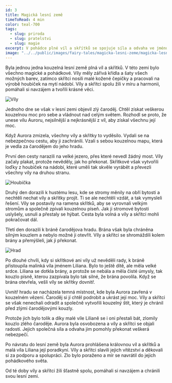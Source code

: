 ```yaml
---
id: 3
title: Magická lesní země
timeToRead: 4 min
color: teal-700
tags:
  - slug: priroda
  - slug: pratelstvi
  - slug: magie
excerpt: V pohádce plné víl a skřítků se spojuje síla a odvaha ve jménu přátelství. Zlý čaroděj unese nejmocnější vílu, ale s pomocí kouzelných schopností a vzájemné podpory dokáží vrátit mír do jejich pohádkového světa.
image: "../../public/images/fairy-tales/magicka-lesni-zeme/magicka-lesni-zeme.webp"
---
```


Byla jednou jedna kouzelná lesní země plná víl a skřítků. V této zemi bylo všechno magické a pohádkové. Víly měly zářivá křídla a šaty všech možných barev, zatímco skřítci nosili malé kožené čepičky a pracovali na výrobě houbiček na mytí nádobí. Víly a skřítci spolu žili v míru a harmonii, pomáhali si navzájem a tvořili krásné věci.

<Image
  src="/images/fairy-tales/magicka-lesni-zeme/vily.webp"
  blurDataURL="/_next/image?url=/images/fairy-tales/magicka-lesni-zeme/vily.webp&w=16&q=1"
  alt="Víly"
/>

Jednoho dne se však v lesní zemi objevil zlý čaroděj. Chtěl získat veškerou kouzelnou moc pro sebe a vládnout nad celým světem. Rozhodl se proto, že unese vílu Auroru, nejsilnější a nejkrásnější z víl, aby získal všechnu její moc.

Když Aurora zmizela, všechny víly a skřítky to vyděsilo. Vydali se na nebezpečnou cestu, aby ji zachránili. Vzali s sebou kouzelnou mapu, která je vedla za čarodějem do jeho hradu.

První den cesty narazili na velké jezero, přes které nevedl žádný most. Víly začaly plakat, protože nevěděly, jak ho překonat. Skřítkové však vytvořili loďky z houbiček na nádobí, které uměli tak skvěle vyrábět a převezli všechny víly na druhou stranu.

<Image
  src="/images/fairy-tales/magicka-lesni-zeme/houbicka.webp"
  blurDataURL="/_next/image?url=/images/fairy-tales/magicka-lesni-zeme/houbicka.webp&w=16&q=1"
  alt="Houbička"
/>

Druhý den dorazili k hustému lesu, kde se stromy měnily na obří bytosti a nechtěli nechat víly a skřítky projít. Ti se ale nechtěli vzdát, a tak vymysleli řešení. Víly se postavily na ramena skřítků, aby se vyrovnali velkým stromům a společně zpívali kouzelnou píseň. Jak ji stromové bytosti uslyšely, usnuli a přestaly se hýbat. Cesta byla volná a víly a skřítci mohli pokračovat dál.

Třetí den dorazili k bráně čarodějova hradu. Brána však byla chráněna silným kouzlem a nebylo možné ji otevřít. Víly a skřítci se shromáždili kolem brány a přemýšleli, jak ji překonat.

<Image
  src="/images/fairy-tales/magicka-lesni-zeme/hrad.webp"
  blurDataURL="/_next/image?url=/images/fairy-tales/magicka-lesni-zeme/hrad.webp&w=16&q=1"
  alt="Hrad"
/>

Po dlouhé chvíli, kdy si skřítkové ani víly už nevěděli rady, k bráně přistoupila malinká víla jménem Liliana. Bylo to ještě dítě, ale měla velké srdce. Liliana se dotkla brány, a protože se nebála a měla čisté úmysly, tak kouzlo písně, kterou zazpívala bylo tak silné, že brána povolila. Když se brána otevřela, vešli víly se skřítky dovnitř.

Uvnitř hradu se nacházela temná místnost, kde byla Aurora zavřená v kouzelném vězení. Čaroděj si jí chtěl podrobit a ukrást její moc. Víly a skřítci se však nenechali odradit a společně vytvořili kouzelný štít, který je chránil před zlými čarodějovými kouzly.

Protože jich bylo tolik a díky malé víle Lilianě se i oni přestali bát, zlomily kouzlo zlého čaroděje. Aurora byla osvobozena a víly a skřítci se objali radostí. Jejich společná síla a odvaha jim pomohly překonat veškerá nebezpečí.

Po návratu do lesní země byla Aurora prohlášena královnou víl a skřítků a malá víla Liliana její poradkyní. Víly a skřítci slavili jejich vítězství a děkovali si za podporu a spolupráci. Zlo bylo poraženo a mír se navrátil do jejich pohádkového světa.

Od té doby víly a skřítci žili šťastně spolu, pomáhali si navzájem a chránili svou lesní zemi.
